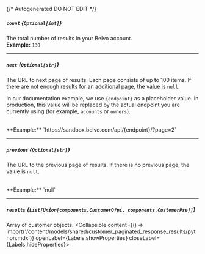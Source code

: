 {/* Autogenerated DO NOT EDIT  */}

##### `count` *{`Optional[int]`}*
The total number of results in your Belvo account.
<br/>
**Example:** `130`

---
##### `next` *{`Optional[str]`}*
The URL to next page of results. Each page consists of up to 100 items. If there are not enough results for an additional page, the value is `null`.

In our documentation example, we use `{endpoint}` as a placeholder value. In production, this value will be replaced by the actual endpoint you are currently using (for example, `accounts` or `owners`).

<br/>
**Example:** `https://sandbox.belvo.com/api/{endpoint}/?page=2`

---
##### `previous` *{`Optional[str]`}*
The URL to the previous page of results. If there is no previous page, the
value is `null`.

<br/>
**Example:** `null`

---
##### `results` *{`List[Union[components.CustomerOfpi, components.CustomerPse]]`}*
Array of customer objects.
<Collapsible content={() => import('/content/models/shared/customer_paginated_response_results/python.mdx')} openLabel={Labels.showProperties} closeLabel={Labels.hideProperties}>
</Collapsible>



